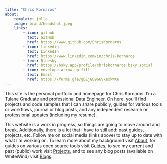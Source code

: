 ```yaml
---
title: "Chris Kornaros"
about:
    template: jolla
    image: brand/headshot.jpeg
    links:
        - icon: github
          text: GitHub
          href: https://www.github.com/ChrisKornaros
        - icon: linkedin
          text: LinkedIn
          href: https://www.linkedin.com/in/chris-kornaros
        - text: Bluesky
          href: https://bsky.app/profile/chriskornaros.bsky.social
        - icon: envelope-arrow-up-fill
          text: Email
          href: https://forms.gle/gDEjGD9G6VkaxkWX6 
---
```


This site is the personal portfolio and homepage for Chris Kornaros. I'm a Tulane Graduate and professional Data Engineer. On here, you'll find projects and code samples that I can share publicly, guides for various tools or workflows, journal or blog posts, and any independent research or professional updates (including my resume). 

This website is a work in progress, so things are going to move around and break. Additionally, there is a lot that I have to still add: past guides, projects, etc. Follow me on social media (links above) to stay up to date with what I'm working on. To learn more about my background visit [About](pages/about/about.qmd), for guides on various open source tools visit [Guides](pages/guides/guides.qmd), to see my current and past (public) work visit [Projects](pages/projects/projects.qmd), and to see any blog posts (available on WhiteWind) visit [Blogs](pages/blogs/blogs.qmd).
